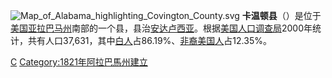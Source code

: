 [[File:Map_of_Alabama_highlighting_Covington_County.svg|right]]
'''卡温顿县'''（{{lang-en|Covington County}}）是位于[[美国|美国]][[亚拉巴马州|亚拉巴马州]]南部的一个县，县治[[安达卢西亚_(亚拉巴马州)|安达卢西亚]]。根据[[美国人口调查局|美国人口调查局]]2000年统计，共有人口37,631，其中[[白人|白人]]占86.19%、[[非裔美国人|非裔美国人]]占12.35%。

{{卡溫頓縣 (阿拉巴馬州)}}
{{Alabama}}
{{Alabama-stub}}

[[Category:亞拉巴馬州行政區劃|C]]
[[Category:1821年阿拉巴馬州建立|Category:1821年阿拉巴馬州建立]]